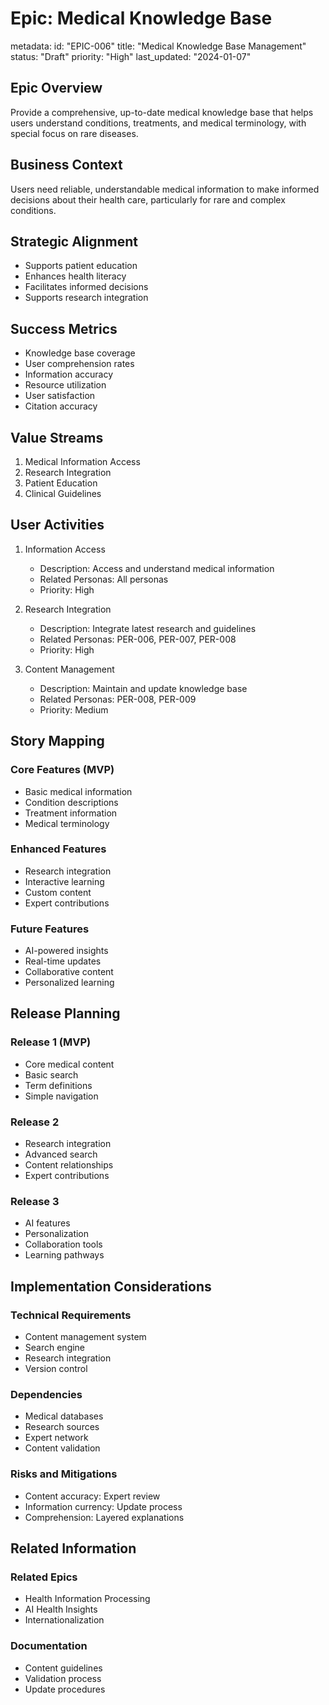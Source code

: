 # Epic: Medical Knowledge Base

metadata:
  id: "EPIC-006"
  title: "Medical Knowledge Base Management"
  status: "Draft"
  priority: "High"
  last_updated: "2024-01-07"

## Epic Overview
Provide a comprehensive, up-to-date medical knowledge base that helps users understand conditions, treatments, and medical terminology, with special focus on rare diseases.

## Business Context
Users need reliable, understandable medical information to make informed decisions about their health care, particularly for rare and complex conditions.

## Strategic Alignment
- Supports patient education
- Enhances health literacy
- Facilitates informed decisions
- Supports research integration

## Success Metrics
- Knowledge base coverage
- User comprehension rates
- Information accuracy
- Resource utilization
- User satisfaction
- Citation accuracy

## Value Streams
1. Medical Information Access
2. Research Integration
3. Patient Education
4. Clinical Guidelines

## User Activities
1. Information Access
   - Description: Access and understand medical information
   - Related Personas: All personas
   - Priority: High

2. Research Integration
   - Description: Integrate latest research and guidelines
   - Related Personas: PER-006, PER-007, PER-008
   - Priority: High

3. Content Management
   - Description: Maintain and update knowledge base
   - Related Personas: PER-008, PER-009
   - Priority: Medium

## Story Mapping
### Core Features (MVP)
- Basic medical information
- Condition descriptions
- Treatment information
- Medical terminology

### Enhanced Features
- Research integration
- Interactive learning
- Custom content
- Expert contributions

### Future Features
- AI-powered insights
- Real-time updates
- Collaborative content
- Personalized learning

## Release Planning
### Release 1 (MVP)
- Core medical content
- Basic search
- Term definitions
- Simple navigation

### Release 2
- Research integration
- Advanced search
- Content relationships
- Expert contributions

### Release 3
- AI features
- Personalization
- Collaboration tools
- Learning pathways

## Implementation Considerations
### Technical Requirements
- Content management system
- Search engine
- Research integration
- Version control

### Dependencies
- Medical databases
- Research sources
- Expert network
- Content validation

### Risks and Mitigations
- Content accuracy: Expert review
- Information currency: Update process
- Comprehension: Layered explanations

## Related Information
### Related Epics
- Health Information Processing
- AI Health Insights
- Internationalization

### Documentation
- Content guidelines
- Validation process
- Update procedures
